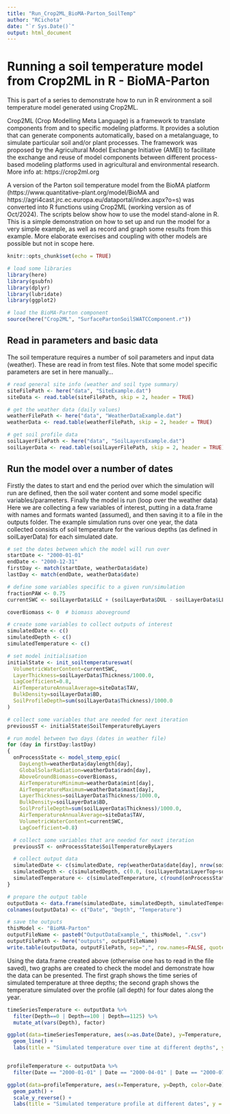 ```yaml
---
title: "Run_Crop2ML_BioMA-Parton_SoilTemp"
author: "RCichota"
date: "`r Sys.Date()`"
output: html_document
---
```


# Running a soil temperature model from Crop2ML in R - BioMA-Parton

This is part of a series to demonstrate how to run in R environment a soil temperature model generated using Crop2ML.

Crop2ML (Crop Modelling Meta Language) is a framework to translate components from and to specific modeling platforms. It provides a solution that can generate components automatically, based on a metalanguage, to simulate particular soil and/or plant processes. The framework was proposed by the Agricultural Model Exchange Initiative (AMEI) to facilitate the exchange and reuse of model components between different process-based modeling platforms used in agricultural and environmental research. More info at: https://crop2ml.org

A version of the Parton soil temperature model from the BioMA platform (https://www.quantitative-plant.org/model/BioMA and https://agri4cast.jrc.ec.europa.eu/dataportal/index.aspx?o=s) was converted into R functions using Crop2ML (working version as of Oct/2024). The scripts below show how to use the model stand-alone in R. This is a simple demonstration on how to set up and run the model for a very simple example, as well as record and graph some results from this example. More elaborate exercises and coupling with other models are possible but not in scope here.


```r
knitr::opts_chunk$set(echo = TRUE)

# load some libraries
library(here)
library(gsubfn)
library(dplyr)
library(lubridate)
library(ggplot2)

# load the BioMA-Parton component
source(here("Crop2ML", "SurfacePartonSoilSWATCComponent.r"))

```

## Read in parameters and basic data

The soil temperature requires a number of soil parameters and input data (weather). These are read in from test files.
Note that some model specific parameters are set in here manually...

```r

# read general site info (weather and soil type summary)
siteFilePath <- here("data", "SiteExample.dat")
siteData <- read.table(siteFilePath, skip = 2, header = TRUE)

# get the weather data (daily values)
weatherFilePath <- here("data", "WeatherDataExample.dat")
weatherData <- read.table(weatherFilePath, skip = 2, header = TRUE)

# get soil profile data
soilLayerFilePath <- here("data", "SoilLayersExample.dat")
soilLayerData <- read.table(soilLayerFilePath, skip = 2, header = TRUE)

```

## Run the model over a number of dates

Firstly the dates to start and end the period over which the simulation will run are defined, then the soil water content and some model specific variables/parameters. Finally the model is run (loop over the weather data)
Here we are collecting a few variables of interest, putting in a data.frame with names and formats wanted (assumed), and then saving it to a file in the outputs folder.
The example simulation runs over one year, the data collected consists of soil temperature for the various depths (as defined in soilLayerData) for each simulated date.

```r

# set the dates between which the model will run over
startDate <- "2000-01-01"
endDate <- "2000-12-31"
firstDay <- match(startDate, weatherData$date)
lastDay <- match(endDate, weatherData$date)

# define some variables specific to a given run/simulation
fractionPAW <- 0.75
currentSWC <- soilLayerData$LLC + (soilLayerData$DUL - soilLayerData$LLC)*fractionPAW

coverBiomass <- 0  # biomass aboveground

# create some variables to collect outputs of interest
simulatedDate <- c()
simulatedDepth <- c()
simulatedTemperature <- c()

# set model initialisation
initialState <- init_soiltemperatureswat(
  VolumetricWaterContent=currentSWC,
  LayerThickness=soilLayerData$Thickness/1000.0,
  LagCoefficient=0.8,
  AirTemperatureAnnualAverage=siteData$TAV,
  BulkDensity=soilLayerData$BD,
  SoilProfileDepth=sum(soilLayerData$Thickness)/1000.0
)

# collect some variables that are needed for next iteration
previousST <- initialState$SoilTemperatureByLayers

# run model between two days (dates in weather file)
for (day in firstDay:lastDay)
{
  onProcessState <- model_stemp_epic(
    DayLength=weatherData$daylength[day],
    GlobalSolarRadiation=weatherData$radn[day],
    AboveGroundBiomass=coverBiomass,
    AirTemperatureMinimum=weatherData$mint[day],
    AirTemperatureMaximum=weatherData$maxt[day],
    LayerThickness=soilLayerData$Thickness/1000.0,
    BulkDensity=soilLayerData$BD,
    SoilProfileDepth=sum(soilLayerData$Thickness)/1000.0,
    AirTemperatureAnnualAverage=siteData$TAV,
    VolumetricWaterContent=currentSWC,
    LagCoefficient=0.8)

  # collect some variables that are needed for next iteration
  previousST <- onProcessState$SoilTemperatureByLayers

  # collect output data
  simulatedDate <- c(simulatedDate, rep(weatherData$date[day], nrow(soilLayerData) + 1))
  simulatedDepth <- c(simulatedDepth, c(0.0, (soilLayerData$LayerTop+soilLayerData$LayerBot)/2))
  simulatedTemperature <- c(simulatedTemperature, c(round(onProcessState$SurfaceSoilTemperature, 6), round(onProcessState$SoilTemperatureByLayers, 6)))
}

# prepare the output table
outputData <- data.frame(simulatedDate, simulatedDepth, simulatedTemperature)
colnames(outputData) <- c("Date", "Depth", "Temperature")

# save the outputs
thisModel <- "BioMA-Parton"
outputFileName <- paste0("OutputDataExample_", thisModel, ".csv")
outputFilePath <- here("outputs", outputFileName)
write.table(outputData, outputFilePath, sep=",", row.names=FALSE, quote=FALSE)

```

Using the data.frame created above (otherwise one has to read in the file saved), two graphs are created to check the model and demonstrate how the data can be presented. The first graph shows the time series of simulated temperature at three depths; the second graph shows the temperature simulated over the profile (all depth) for four dates along the year.

```r

timeSeriesTemperature <- outputData %>%
  filter(Depth==0 | Depth==100 | Depth==1125) %>%
  mutate_at(vars(Depth), factor)

ggplot(data=timeSeriesTemperature, aes(x=as.Date(Date), y=Temperature, color=Depth)) +
  geom_line() +
  labs(title = "Simulated temperature over time at different depths", y = "Temperature (oC)", x = "Date")


profileTemperature <- outputData %>%
  filter(Date == "2000-01-01" | Date == "2000-04-01" | Date == "2000-07-01" | Date == "2000-10-01")

ggplot(data=profileTemperature, aes(x=Temperature, y=Depth, color=Date)) +
  geom_path() +
  scale_y_reverse() +
  labs(title = "Simulated temperature profile at different dates", y = "Depth (mm)", x = "Temperature (oC)")

```

